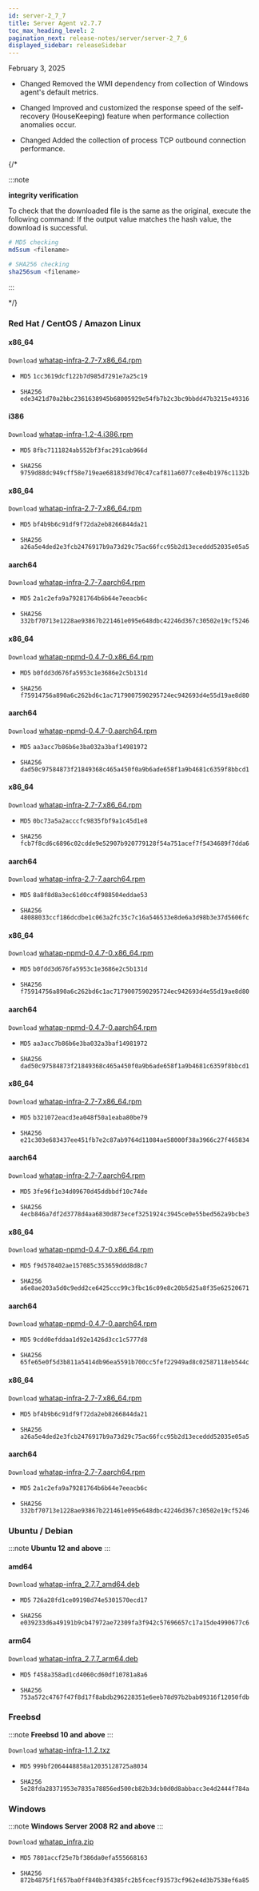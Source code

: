 ```yaml
---
id: server-2_7_7
title: Server Agent v2.7.7
toc_max_heading_level: 2
pagination_next: release-notes/server/server-2_7_6
displayed_sidebar: releaseSidebar
---
```


February 3, 2025

- <Status priority='1'>Changed</Status> Removed the WMI dependency from collection of Windows agent's default metrics.

- <Status priority='1'>Changed</Status> Improved and customized the response speed of the self-recovery (HouseKeeping) feature when performance collection anomalies occur.

- <Status priority='1'>Changed</Status> Added the collection of process TCP outbound connection performance.

{/* 

:::note 

**integrity verification** 

To check that the downloaded file is the same as the original, execute the following command: If the output value matches the hash value, the download is successful.

```bash
# MD5 checking
md5sum <filename>

# SHA256 checking
sha256sum <filename>
```

::: 

*/}

### Red Hat / CentOS / Amazon Linux

<Tabs>
<TabItem value="6Server6" label="6Server6 / 6" default>

#### x86_64

<code class='my'>Download</code> [whatap-infra-2.7-7.x86_64.rpm](https://repo.whatap.io/centos/6/x86_64/whatap-infra-2.7-7.x86_64.rpm)

- <code class='Beta'>MD5</code> `1cc3619dcf122b7d985d7291e7a25c19`

- <code class='Beta'>SHA256</code> `ede3421d70a2bbc2361638945b68005929e54fb7b2c3bc9bbdd47b3215e49316`

#### i386

<code class='my'>Download</code> [whatap-infra-1.2-4.i386.rpm](https://repo.whatap.io/centos/6/i386/whatap-infra-1.2-4.i386.rpm)

- <code class='Beta'>MD5</code> `8fbc7111824ab552bf3fac291cab966d`

- <code class='Beta'>SHA256</code> `9759d88dc949cff58e719eae68183d9d70c47caf811a6077ce8e4b1976c1132b`
</TabItem>
<TabItem value="7Server7" label="7Server7 / 7" default>

#### x86_64

<code class='my'>Download</code> [whatap-infra-2.7-7.x86_64.rpm](https://repo.whatap.io/centos/7/x86_64/whatap-infra-2.7-7.x86_64.rpm)

- <code class='Beta'>MD5</code> `bf4b9b6c91df9f72da2eb8266844da21`

- <code class='Beta'>SHA256</code> `a26a5e4ded2e3fcb2476917b9a73d29c75ac66fcc95b2d13eceddd52035e05a5`

#### aarch64

<code class='my'>Download</code> [whatap-infra-2.7-7.aarch64.rpm](https://repo.whatap.io/centos/7/aarch64/whatap-infra-2.7-7.aarch64.rpm)

- <code class='Beta'>MD5</code> `2a1c2efa9a79281764b6b64e7eeacb6c`

- <code class='Beta'>SHA256</code> `332bf70713e1228ae93867b221461e095e648dbc42246d367c30502e19cf5246`

#### x86_64

<code class='my'>Download</code> [whatap-npmd-0.4.7-0.x86_64.rpm](https://repo.whatap.io/centos/7/x86_64/whatap-npmd-0.4.7-0.x86_64.rpm)

- <code class='Beta'>MD5</code> `b0fdd3d676fa5953c1e3686e2c5b131d`

- <code class='Beta'>SHA256</code> `f75914756a890a6c262bd6c1ac7179007590295724ec942693d4e55d19ae8d80`

#### aarch64

<code class='my'>Download</code> [whatap-npmd-0.4.7-0.aarch64.rpm](https://repo.whatap.io/centos/7/aarch64/whatap-npmd-0.4.7-0.aarch64.rpm)

- <code class='Beta'>MD5</code> `aa3acc7b86b6e3ba032a3baf14981972`

- <code class='Beta'>SHA256</code> `dad50c97584873f21849368c465a450f0a9b6ade658f1a9b4681c6359f8bbcd1`
</TabItem>
<TabItem value="8Server8" label="8Server8 / 8" default>

#### x86_64

<code class='my'>Download</code> [whatap-infra-2.7-7.x86_64.rpm](https://repo.whatap.io/centos/8/x86_64/whatap-infra-2.7-7.x86_64.rpm)

- <code class='Beta'>MD5</code> `0bc73a5a2acccfc9835fbf9a1c45d1e8`

- <code class='Beta'>SHA256</code> `fcb7f8cd6c6896c02cdde9e52907b920779128f54a751acef7f5434689f7dda6`

#### aarch64

<code class='my'>Download</code> [whatap-infra-2.7-7.aarch64.rpm](https://repo.whatap.io/centos/8/aarch64/whatap-infra-2.7-7.aarch64.rpm)

- <code class='Beta'>MD5</code> `8a8f8d8a3ec61d0cc4f988504eddae53`

- <code class='Beta'>SHA256</code> `48088033ccf186dcdbe1c063a2fc35c7c16a546533e8de6a3d98b3e37d5606fc`

#### x86_64

<code class='my'>Download</code> [whatap-npmd-0.4.7-0.x86_64.rpm](https://repo.whatap.io/centos/8/x86_64/whatap-npmd-0.4.7-0.x86_64.rpm)

- <code class='Beta'>MD5</code> `b0fdd3d676fa5953c1e3686e2c5b131d`

- <code class='Beta'>SHA256</code> `f75914756a890a6c262bd6c1ac7179007590295724ec942693d4e55d19ae8d80`

#### aarch64

<code class='my'>Download</code> [whatap-npmd-0.4.7-0.aarch64.rpm](https://repo.whatap.io/centos/8/aarch64/whatap-npmd-0.4.7-0.aarch64.rpm)

- <code class='Beta'>MD5</code> `aa3acc7b86b6e3ba032a3baf14981972`

- <code class='Beta'>SHA256</code> `dad50c97584873f21849368c465a450f0a9b6ade658f1a9b4681c6359f8bbcd1`
</TabItem>
<TabItem value="9Server9" label="9Server9 / 9" default>

#### x86_64

<code class='my'>Download</code> [whatap-infra-2.7-7.x86_64.rpm](https://repo.whatap.io/centos/9/x86_64/whatap-infra-2.7-7.x86_64.rpm)

- <code class='Beta'>MD5</code> `b321072eacd3ea048f50a1eaba80be79`

- <code class='Beta'>SHA256</code> `e21c303e683437ee451fb7e2c87ab9764d11084ae58000f38a3966c27f465834`

#### aarch64

<code class='my'>Download</code> [whatap-infra-2.7-7.aarch64.rpm](https://repo.whatap.io/centos/9/aarch64/whatap-infra-2.7-7.aarch64.rpm)

- <code class='Beta'>MD5</code> `3fe96f1e34d09670d45ddbbdf10c74de`

- <code class='Beta'>SHA256</code> `4ecb846a7df2d3778d4aa6830d873ecef3251924c3945ce0e55bed562a9bcbe3`

#### x86_64

<code class='my'>Download</code> [whatap-npmd-0.4.7-0.x86_64.rpm](https://repo.whatap.io/centos/9/x86_64/whatap-npmd-0.4.7-0.x86_64.rpm)

- <code class='Beta'>MD5</code> `f9d578402ae157085c353659ddd8d8c7`

- <code class='Beta'>SHA256</code> `a6e8ae203a5d0c9edd2ce6425ccc99c3fbc16c09e8c20b5d25a8f35e62520671`

#### aarch64

<code class='my'>Download</code> [whatap-npmd-0.4.7-0.aarch64.rpm](https://repo.whatap.io/centos/9/aarch64/whatap-npmd-0.4.7-0.aarch64.rpm)

- <code class='Beta'>MD5</code> `9cdd0efddaa1d92e1426d3cc1c5777d8`

- <code class='Beta'>SHA256</code> `65fe65e0f5d3b811a5414db96ea5591b700cc5fef22949ad8c02587118eb544c`

</TabItem>
<TabItem value="amazonlinux2" label="amazonlinux2" default>

#### x86_64

<code class='my'>Download</code> [whatap-infra-2.7-7.x86_64.rpm](https://repo.whatap.io/centos/latest/x86_64/whatap-infra-2.7-7.x86_64.rpm)

- <code class='Beta'>MD5</code> `bf4b9b6c91df9f72da2eb8266844da21`

- <code class='Beta'>SHA256</code> `a26a5e4ded2e3fcb2476917b9a73d29c75ac66fcc95b2d13eceddd52035e05a5`

#### aarch64

<code class='my'>Download</code> [whatap-infra-2.7-7.aarch64.rpm](https://repo.whatap.io/centos/latest/aarch64/whatap-infra-2.7-7.aarch64.rpm)

- <code class='Beta'>MD5</code> `2a1c2efa9a79281764b6b64e7eeacb6c`

- <code class='Beta'>SHA256</code> `332bf70713e1228ae93867b221461e095e648dbc42246d367c30502e19cf5246`
</TabItem>

</Tabs>

### Ubuntu / Debian

:::note
**Ubuntu 12 and above**
:::

#### amd64

<code class='my'>Download</code> [whatap-infra_2.7.7_amd64.deb](https://repo.whatap.io/debian/unstable/whatap-infra_2.7.7_amd64.deb)

- <code class='Beta'>MD5</code> `726a28fd1ce09198d74e5301570ecd17`

- <code class='Beta'>SHA256</code> `e039233d6a49191b9cb47972ae72309fa3f942c57696657c17a15de4990677c6`

#### arm64

<code class='my'>Download</code> [whatap-infra_2.7.7_arm64.deb](https://repo.whatap.io/debian/unstable/whatap-infra_2.7.7_arm64.deb)

- <code class='Beta'>MD5</code> `f458a358ad1cd4060cd60df10781a8a6`

- <code class='Beta'>SHA256</code> `753a572c4767f47f8d17f8abdb296228351e6eeb78d97b2bab09316f12050fdb`

### Freebsd

:::note
**Freebsd 10 and above**
:::

<code class='my'>Download</code> [whatap-infra-1.1.2.txz](https://repo.whatap.io/freebsd/10/whatap-infra-1.1.2.txz)

- <code class='Beta'>MD5</code> `999bf2064448858a12035128725a8034`

- <code class='Beta'>SHA256</code> `5e28fda28371953e7835a78856ed500cb82b3dcb0d0d8abbacc3e4d2444f784a`

### Windows

:::note
**Windows Server 2008 R2 and above**
:::

<code class='my'>Download</code> [whatap_infra.zip](https://repo.whatap.io/windows/whatap_infra.zip)

- <code class='Beta'>MD5</code> `7801accf25e7bf386da0efa555668163`

- <code class='Beta'>SHA256</code> `872b4875f1f657ba0ff840b3f4385fc2b5fcecf93573cf962e4d3b7538ef6a85`
